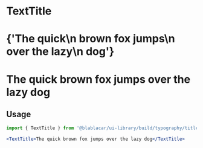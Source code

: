

<Meta title="Design Tokens|Typography/" />

# **TextTitle**

<Preview>
  <Story name="TextTitle">
    <React.Fragment>
      <h1>
        <TextTitle isInverted={false}>
          {'The quick\n brown fox jumps\n over the lazy\n dog'}
        </TextTitle>
      </h1>
      <h1 style={{ backgroundColor: color.blue }}>
        <TextTitle isInverted>The quick brown fox jumps over the lazy dog</TextTitle>
      </h1>
    </React.Fragment>
  </Story>
</Preview>

## Usage

```jsx
import { TextTitle } from '@blablacar/ui-library/build/typography/title'

<TextTitle>The quick brown fox jumps over the lazy dog</TextTitle>
```

<Props of={TextTitle} />
